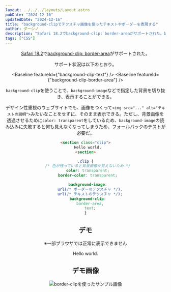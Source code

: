 ```yaml
---
layout: ../../../layouts/Layout.astro
pubDate: "2024-12-16"
updatedDate: "2024-12-16"
title: "background-clipでテクスチャ画像を使ったテキストやボーダーを表現する"
author: ダーシノ
description: "Safari 18.2でbackground-clip: border-areaがサポートされた。background-clipを使うことで、background-imageなどで指定した背景を切り抜き、表示することができる。"
tags: ["CSS"]
---
```



<Header {...frontmatter} />

[Safari 18.2](https://webkit.org/blog/16301/webkit-features-in-safari-18-2/)で[background-clip: border-area](https://developer.mozilla.org/ja/docs/Web/CSS/background-clip)がサポートされた。

サポート状況は以下のとおり。

<Baseline featureId={"background-clip-text"} />
<Baseline featureId={"background-clip-border-area"} />

`background-clip`を使うことで、`background-image`などで指定した背景を切り抜き、表示することができる。

デザイン性重視のウェブサイトでも、画像をつくって`<img src="..." alt="テキストの説明">`みたいなことをせずに、そのまま表示できる。ただし、背景画像を透過させるために`color: transparent`をしているため、`background-image`の読み込みに失敗すると何も見えなくなってしまうため、フォールバックのテストが必要だ。

```html
<section class="clip">
  Hello world.
<section>
```

```css
.clip {
  /* 色が残っていると背景画像が見えないため */
  color: transparent;
  border-color: transparent;

  background-image:
    url(/* ボーダーのテクスチャ */),
    url(/* テキストのテクスチャ */);
  background-clip:
    border-area,
    text;
}
```

## デモ

※一部ブラウザでは正常に表示できません

<section id="demo">
  <div class="clip">
    Hello world.
  </div>
</section>

<style>{`
#demo {
  .clip {
    text-align: center;
    font-size: 5rem;
    color: transparent;
    border: 50px solid transparent;
    background-image:
      url(https://github.com/user-attachments/assets/46644010-2592-4bc9-ab6f-576d42c669f1),
      url(https://github.com/user-attachments/assets/b1a5f111-6814-42eb-ad5e-2687e4c3f0e0);
    background-clip: border-area, text;
    background-size: cover;
    background-origin: border-box;
    border-radius: 10px; 
  }
}
`}</style>

## デモ画像

![border-clipを使ったサンプル画像](./_demo.png)
